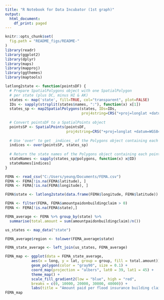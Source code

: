 ```yaml
---
title: "R Notebook for Data Incubator (1st graph)"
output:
  html_document:
    df_print: paged
---
```


```r
knitr::opts_chunk$set(
  fig.path = "README_figs/README-"
)
library(readr)
library(ggplot2)
library(dplyr)
library(maps)
library(mapproj)
library(ggthemes)
library(maptools)

latlong2state <- function(pointsDF) {
  # Prepare SpatialPolygons object with one SpatialPolygon
  # per state (plus DC, minus HI & AK)
  states <- map('state', fill=TRUE, col="transparent", plot=FALSE)
  IDs <- sapply(strsplit(states$names, ":"), function(x) x[1])
  states_sp <- map2SpatialPolygons(states, IDs=IDs,
                                   proj4string=CRS("+proj=longlat +datum=WGS84"))
  
  # Convert pointsDF to a SpatialPoints object 
  pointsSP <- SpatialPoints(pointsDF, 
                            proj4string=CRS("+proj=longlat +datum=WGS84"))
  
  # Use 'over' to get _indices_ of the Polygons object containing each point 
  indices <- over(pointsSP, states_sp)
  
  # Return the state names of the Polygons object containing each point
  stateNames <- sapply(states_sp@polygons, function(x) x@ID)
  stateNames[indices]
}

FEMA <- read_csv("C:/Users/yeung/Documents/FEMA.csv")
FEMA <- FEMA[!is.na(FEMA$latitude), ]
FEMA <- FEMA[!is.na(FEMA$longitude), ]

FEMA$state <- latlong2state(data.frame(FEMA$longitude, FEMA$latitude))

FEMA <- filter(FEMA, FEMA$amountpaidonbuildingclaim > 0)
FEMA <- FEMA[!is.na(FEMA$state),]

FEMA_average <- FEMA %>% group_by(state) %>% 
  summarise(total.amount = sum(amountpaidonbuildingclaim)/n())

us_states <- map_data("state")

FEMA_average$region <- tolower(FEMA_average$state)

FEMA_state_average <- left_join(us_states, FEMA_average)

FEMA_map <- ggplot(data = FEMA_state_average,
            aes(x = long, y = lat, group = group, fill = total.amount)) +
            geom_polygon(color = "gray90", size = 0.1) +
            coord_map(projection = "albers", lat0 = 39, lat1 = 45) +
            theme_map() +
            scale_fill_gradient2(low = "blue", high = "red",
            breaks = c(0, 10000, 20000, 30000, 40000)) +
            labs(title = "Amount paid per flood insurance building claim (1973-2019)", fill = "USD$")
FEMA_map





```